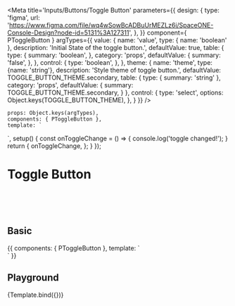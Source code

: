 
<Meta
    title='Inputs/Buttons/Toggle Button'
    parameters={{
        design: {
            type: 'figma',
            url: 'https://www.figma.com/file/wq4wSowBcADBuUrMEZLz6i/SpaceONE-Console-Design?node-id=5131%3A127311',
        },
    }}
    component={ PToggleButton }
    argTypes={{
        value: {
            name: 'value',
            type: { name: 'boolean' },
            description: 'Initial State of the toggle button.',
            defaultValue: true,
            table: {
                type: {
                    summary: 'boolean',
                },
                category: 'props',
                defaultValue: {
                    summary: 'false',
                },
            },
            control: {
                type: 'boolean',
            },
        },
        theme: {
            name: 'theme',
            type: {name: 'string'},
            description: 'Style theme of toggle button.',
            defaultValue: TOGGLE_BUTTON_THEME.secondary,
            table: {
                type: {
                    summary: 'string'
                },
                category: 'props',
                defaultValue: {
                    summary: TOGGLE_BUTTON_THEME.secondary,
                }
            },
            control: {
                type: 'select',
                options: Object.keys(TOGGLE_BUTTON_THEME),
            },
        }
    }}
/>

    props: Object.keys(argTypes),
    components: { PToggleButton },
    template: `
<div style="display:flex; align-items:center; justify-content:center;">
    <p-toggle-button
        :value="value"
        :theme="theme"
        @change="onToggleChange"
    />
</div>`,
    setup() {
        const onToggleChange = () => {
            console.log('toggle changed!');
        }
        return {
            onToggleChange,
        };
    }
});

# Toggle Button

<br/>
<br/>
<br/>

## Basic
<Canvas>
    <Story name="toggle button basic">
    {{
        components: { PToggleButton },
        template: `
<div style="display:flex; align-items:center; justify-content:center;">
    <p-toggle-button
        :value="true"
        class="mr-8"
    />
    <p-toggle-button
        :value="true"
        theme="peacock500"
    />
</div>`
    }}
    </Story>
</Canvas>

## Playground
<Canvas>
    <Story name="playground" >
        {Template.bind({})}
    </Story>
</Canvas>

<ArgsTable story="playground" />
